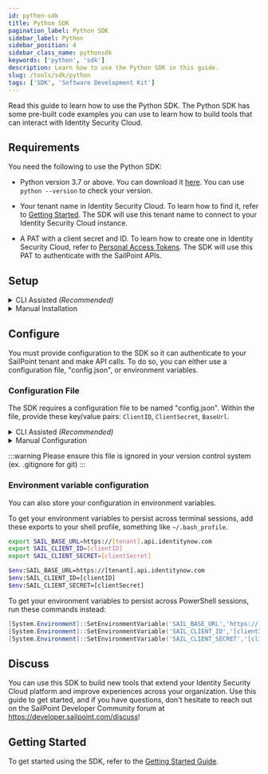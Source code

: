 ```yaml
---
id: python-sdk
title: Python SDK
pagination_label: Python SDK
sidebar_label: Python
sidebar_position: 4
sidebar_class_name: pythonsdk
keywords: ['python', 'sdk']
description: Learn how to use the Python SDK in this guide. 
slug: /tools/sdk/python
tags: ['SDK', 'Software Development Kit']
---
```


Read this guide to learn how to use the Python SDK. The Python SDK has some pre-built code examples you can use to learn how to build tools that can interact with Identity Security Cloud.

## Requirements

You need the following to use the Python SDK:

- Python version 3.7 or above. You can download it [here](https://www.python.org/downloads/). You can use `python --version` to check your version. 

- Your tenant name in Identity Security Cloud. To learn how to find it, refer to [Getting Started](/idn/api/getting-started#find-your-tenant-name). The SDK will use this tenant name to connect to your Identity Security Cloud instance.

- A PAT with a client secret and ID. To learn how to create one in Identity Security Cloud, refer to [Personal Access Tokens](https://documentation.sailpoint.com/saas/help/common/api_keys.html#generating-a-personal-access-token). The SDK will use this PAT to authenticate with the SailPoint APIs.


## Setup

<details>
<summary>CLI Assisted <em>(Recommended)</em></summary>

The SailPoint CLI offers a few commands that will allow you to quickly get started with the Python SDK. To learn how to install and use the SailPoint CLI, refer to [SailPoint CLI](https://developer.sailpoint.com/idn/tools/cli#get-the-cli).

Once the CLI is installed and configured, run this command to create a new Python project with the Python SDK:

```bash
sail sdk init python python-example
```

Running this command will create the structure for your project:

```text
|-- python-example
|   |-- requirements.txt
|   |-- sdk.py
```

Navigate into your project folder and run this command to install the required dependencies:

```bash
pip install -r requirements.txt
```

The SDK is now installed. To learn how to configure the SDK, refer to the [Configure section](#configure).


</details>

<details>
<summary>Manual Installation</summary>

To begin your Python project, you will need to create a directory for your project.

To create a project directory, run this command:

```bash
mkdir python-example
```

Then run this command to change into your project directory:

```bash
cd python-example
```

To initialize your project and install the SDK, create the "requirements.txt" file with the following line in your project directory:

```text
sailpoint >= 1.0.0
```

To install the SDK and its dependencies, run this command:

```bash
pip install -r requirements.txt
```

The SDK is now installed. To learn how to configure the SDK, refer to the [Configure section](#configure).

</details>

## Configure

You must provide configuration to the SDK so it can authenticate to your SailPoint tenant and make API calls. To do so, you can either use a configuration file, "config.json", or environment variables.

### Configuration File

The SDK requires a configuration file to be named "config.json". Within the file, provide these key/value pairs: `ClientID`, `ClientSecret`, `BaseUrl`.

<details>
<summary>CLI Assisted <em>(Recommended)</em></summary>
The SailPoint CLI offers a command to generate the "config.json" file with your currently configured CLI credentials.

```bash
sail sdk init config
```

If you have multiple environments configured with the CLI, you can pass an additional parameter to state the environment you wish to create a "config.json" for. 

To pass an additional parameter that states the environment you want to configure, run this command: 

```bash
sail sdk init config --env devrel
```

#### Example "config.json"

```json
{
  "ClientID": "g0567b766b413b22c05c66e75d532f1b",
  "ClientSecret": "cabd0e950a7230b63c1ff45be33fb22065b382b6251a73c61177a8bb5482fcc7",
  "BaseUrl": "https://[tenant].api.identitynow.com"
}
```

</details>

<details>
<summary>Manual Configuration</summary>

Create a file named "config.json", and provide these key/value pairs: `ClientID`, `ClientSecret`, `BaseUrl`.

#### Example "config.json"

```json
{
  "ClientID": "g0567b766b413b22c05c66e75d532f1b",
  "ClientSecret": "cabd0e950a7230b63c1ff45be33fb22065b382b6251a73c61177a8bb5482fcc7",
  "BaseUrl": "https://[tenant].api.identitynow.com"
}
```

</details>

:::warning
Please ensure this file is ignored in your version control system (ex. .gitignore for git)
:::

### Environment variable configuration

You can also store your configuration in environment variables.

To get your environment variables to persist across terminal sessions, add these exports to your shell profile, something like `~/.bash_profile`.


<Tabs>
<TabItem value="linux_mac" label="Linux/Mac" default>

```bash
export SAIL_BASE_URL=https://[tenant].api.identitynow.com
export SAIL_CLIENT_ID=[clientID]
export SAIL_CLIENT_SECRET=[clientSecret]
```

</TabItem>
<TabItem value="windows" label="Windows PowerShell">

```bash
$env:SAIL_BASE_URL=https://[tenant].api.identitynow.com
$env:SAIL_CLIENT_ID=[clientID]
$env:SAIL_CLIENT_SECRET=[clientSecret]
```

To get your environment variables to persist across PowerShell sessions, run these commands instead:

```powershell
[System.Environment]::SetEnvironmentVariable('SAIL_BASE_URL','https://[tenant].api.identitynow.com')
[System.Environment]::SetEnvironmentVariable('SAIL_CLIENT_ID','[clientID]')
[System.Environment]::SetEnvironmentVariable('SAIL_CLIENT_SECRET','[clientSecret]')
```

</TabItem>
</Tabs>

## Discuss

You can use this SDK to build new tools that extend your Identity Security Cloud platform and improve experiences across your organization. Use this guide to get started, and if you have questions, don't hesitate to reach out on the SailPoint Developer Community forum at https://developer.sailpoint.com/discuss! 

## Getting Started

To get started using the SDK, refer to the [Getting Started Guide](./getting-started.md).